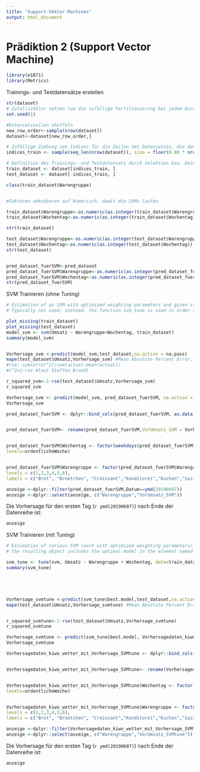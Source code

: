 ```yaml
---
title: "Support-Vektor-Machines"
output: html_document
---
```



# Prädiktion 2 (Support Vector Machine)


```r

library(e1071)
library(Metrics)

```

Trainings- und Testdatensätze erstellen

```r

str(dataset)
# Zufallszähler setzen (um die zufällige Partitionierung bei jedem Durchlauf gleich zu halten)
set.seed(1)

#Datensatzzeilen shuffeln
new_row_order<-sample(nrow(dataset))
dataset<-dataset[new_row_order,]

# Zufällige Ziehung von Indizes für die Zeilen des Datensatzes, die dem Traininsdatensatz zugeordnet werden, Umfang: 80%
indices_train <- sample(seq_len(nrow(dataset)), size = floor(0.80 * nrow(dataset)))

# Definition des Trainings- und Testdatensatz durch Selektion bzw. Deselektion der entsprechenden Datenzeilen 
train_dataset <- dataset[indices_train, ]
test_dataset <- dataset[-indices_train, ]

class(train_dataset$Warengruppe)


#Faktoren umkodieren auf Numerisch, damit die SVMs laufen

train_dataset$Warengruppe<-as.numeric(as.integer(train_dataset$Warengruppe))
train_dataset$Wochentag<-as.numeric(as.integer(train_dataset$Wochentag))

str(train_dataset)

test_dataset$Warengruppe<-as.numeric(as.integer(test_dataset$Warengruppe))
test_dataset$Wochentag<-as.numeric(as.integer(test_dataset$Wochentag))
str(test_dataset)


pred_dataset_fuerSVM<-pred_dataset
pred_dataset_fuerSVM$Warengruppe<-as.numeric(as.integer(pred_dataset_fuerSVM$Warengruppe))
pred_dataset_fuerSVM$Wochentag<-as.numeric(as.integer(pred_dataset_fuerSVM$Wochentag))
str(pred_dataset_fuerSVM)
```

SVM Trainieren (ohne Tuning)

```r
# Estimation of an SVM with optimized weighting parameters and given standard hyper parameters
# Typically not used; instead, the function svm_tune is used in order to also get a model with optimized hyper parameters

plot_missing(train_dataset)
plot_missing(test_dataset)
model_svm <- svm(Umsatz ~ Warengruppe+Wochentag, train_dataset)
summary(model_svm)


Vorhersage_svm <-predict(model_svm,test_dataset,na.action = na.pass) 
mape(test_dataset$Umsatz,Vorhersage_svm) #Mean Absolute Percent Error, 
#rse: sum(error^2)/sum(actual-mean(actual))
#r^2=1-rse #laut Steffen Brandt

r_squared_svm<-1-rse(test_dataset$Umsatz,Vorhersage_svm)
r_squared_svm 

Vorhersage_svm <- predict(model_svm, pred_dataset_fuerSVM, na.action = na.pass)
Vorhersage_svm

pred_dataset_fuerSVM <- dplyr::bind_cols(pred_dataset_fuerSVM, as.data.frame(Vorhersage_svm ))


pred_dataset_fuerSVM<- rename(pred_dataset_fuerSVM,VorUmsatz_SVM = Vorhersage_svm)


pred_dataset_fuerSVM$Wochentag <- factor(weekdays(pred_dataset_fuerSVM$Datum),
levels=ordentlicheWoche)


pred_dataset_fuerSVM$Warengruppe <- factor(pred_dataset_fuerSVM$Warengruppe,
levels = c(1,2,3,4,5,6),
labels = c("Brot", "Broetchen", "Croissant","Konditorei","Kuchen","Saisonbrote"))

anzeige <-dplyr::filter(pred_dataset_fuerSVM,Datum==ymd(20190607))
anzeige <-dplyr::select(anzeige, c("Warengruppe","VorUmsatz_SVM"))

```



Die Vorhersage für den ersten Tag (`r ymd(20190607)`) nach Ende der Datenreihe ist:

```r
anzeige
```




SVM Trainieren (mit Tuning)

```r



# Estimation of various SVM (each with optimized weighting parameters) using systematically varied hyper parameters (typically called 'grid search' approach) and cross validation
# the resulting object includes the optimal model in the element named 'best.model'

svm_tune <- tune(svm, Umsatz ~ Warengruppe + Wochentag, data=train_dataset,ranges = list(epsilon = seq(0.2,1,0.1), cost = 2^(2:3))) 
summary(svm_tune)





Vorhersage_svmtune <-predict(svm_tune$best.model,test_dataset,na.action = na.pass)
mape(test_dataset$Umsatz,Vorhersage_svmtune) #Mean Absolute Percent Error


r_squared_svmtune<-1-rse(test_dataset$Umsatz,Vorhersage_svmtune)
r_squared_svmtune

Vorhersage_svmtune <- predict(svm_tune$best.model, Vorhersagedaten_kiwo_wetter_fuerSVM,na.action = na.pass) 
Vorhersage_svmtune

Vorhersagedaten_kiwo_wetter_mit_Vorhersage_SVMtune <- dplyr::bind_cols(Vorhersagedaten_kiwo_wetter_fuerSVM, as.data.frame(Vorhersage_svmtune ))


Vorhersagedaten_kiwo_wetter_mit_Vorhersage_SVMtune<- rename(Vorhersagedaten_kiwo_wetter_mit_Vorhersage_SVMtune,VorUmsatz_SVMtune = Vorhersage_svmtune)


Vorhersagedaten_kiwo_wetter_mit_Vorhersage_SVMtune$Wochentag <- factor(weekdays(Vorhersagedaten_kiwo_wetter_mit_Vorhersage_SVMtune$Datum),
levels=ordentlicheWoche)


Vorhersagedaten_kiwo_wetter_mit_Vorhersage_SVMtune$Warengruppe <- factor(Vorhersagedaten_kiwo_wetter_mit_Vorhersage_SVMtune$Warengruppe,
levels = c(1,2,3,4,5,6),
labels = c("Brot", "Broetchen", "Croissant","Konditorei","Kuchen","Saisonbrote"))

anzeige <-dplyr::filter(Vorhersagedaten_kiwo_wetter_mit_Vorhersage_SVMtune,Datum==ymd(20190607))
anzeige <-dplyr::select(anzeige, c("Warengruppe","VorUmsatz_SVMtune"))

```



Die Vorhersage für den ersten Tag (`r ymd(20190607)`) nach Ende der Datenreihe ist:

```r
anzeige
```

